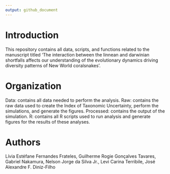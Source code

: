 ```yaml
---
output: github_document
---
```

# Introduction

This repository contains all data, scripts, and functions related to the manuscript titled 'The interaction between the linnean and darwinian shortfalls affects our understanding of the evolutionary dynamics driving diversity patterns of New World coralsnakes'.



# Organization

Data: contains all data needed to perform the analysis.
Raw: contains the raw data used to create the Index of Taxonomic Uncertainty, perform the simulations, and generate the figures. 
Processed: contains the output of the simulation.
R: contains all R scripts used to run analysis and generate figures for the results of these analyses.

# Authors
Lívia Estéfane Fernandes Frateles, Guilherme Rogie Gonçalves Tavares, Gabriel Nakamura, Nelson Jorge da Silva Jr., Levi Carina Terribile, José Alexandre F. Diniz-Filho


